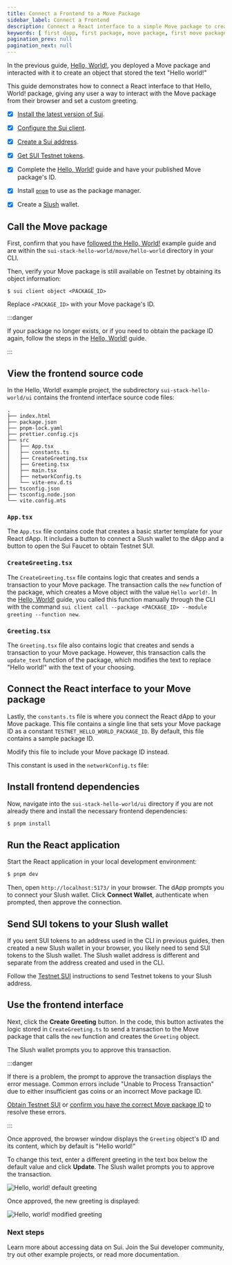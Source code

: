 ```yaml
---
title: Connect a Frontend to a Move Package
sidebar_label: Connect a Frontend
description: Connect a React interface to a simple Move package to create a full stack application.
keywords: [ first dapp, first package, move package, first move package, hello world, hello, world, react, react dapp, react ui, connect react dapp, add frontend, add ui, create fullstack app, fullstack app, full stack, full stack dapp ]
pagination_prev: null
pagination_next: null
---
```


In the previous guide, [Hello, World!](/guides/developer/getting-started/hello-world.mdx), you deployed a Move package and interacted with it to create an object that stored the text "Hello world!"

This guide demonstrates how to connect a React interface to that Hello, World! package, giving any user a way to interact with the Move package from their browser and set a custom greeting.

<Tabs className="tabsHeadingCentered--small">
<TabItem value="prereq" label="Prerequisites">

- [x] [Install the latest version of Sui](/guides/developer/getting-started/sui-install.mdx).

- [x] [Configure the Sui client](/guides/developer/getting-started/configure-sui-client.mdx).

- [x] [Create a Sui address](/guides/developer/getting-started/get-address.mdx).

- [x] [Get SUI Testnet tokens](/guides/developer/getting-started/get-coins.mdx).

- [x] Complete the [Hello, World!](/guides/developer/getting-started/hello-world.mdx) guide and have your published Move package's ID. 

- [x] Install [`pnpm`](https://pnpm.io/installation) to use as the package manager.

- [x] Create a [Slush](https://slush.app/) wallet.

</TabItem>
</Tabs>

## Call the Move package 

First, confirm that you have [followed the Hello, World!](https://github.com/MystenLabs/sui-stack-hello-world.git) example guide and are within the `sui-stack-hello-world/move/hello-world` directory in your CLI.

Then, verify your Move package is still available on Testnet by obtaining its object information:

```
$ sui client object <PACKAGE_ID>
```

Replace `<PACKAGE_ID>` with your Move package's ID. 

:::danger

If your package no longer exists, or if you need to obtain the package ID again, follow the steps in the [Hello, World!](https://github.com/MystenLabs/sui-stack-hello-world.git) guide.

:::

## View the frontend source code

In the Hello, World! example project, the subdirectory `sui-stack-hello-world/ui` contains the frontend interface source code files:

```
.
├── index.html
├── package.json
├── pnpm-lock.yaml
├── prettier.config.cjs
├── src
│   ├── App.tsx
│   ├── constants.ts
│   ├── CreateGreeting.tsx
│   ├── Greeting.tsx
│   ├── main.tsx
│   ├── networkConfig.ts
│   └── vite-env.d.ts
├── tsconfig.json
├── tsconfig.node.json
└── vite.config.mts
```

### `App.tsx`

The `App.tsx` file contains code that creates a basic starter template for your React dApp. It includes a button to connect a Slush wallet to the dApp and a button to open the Sui Faucet to obtain Testnet SUI. 

<ImportContent source="/ui/src/App.tsx" mode="code" org="MystenLabs" repo="sui-stack-hello-world" />

### `CreateGreeting.tsx`

The `CreateGreeting.tsx` file contains logic that creates and sends a transaction to your Move package. The transaction calls the `new` function of the package, which creates a Move object with the value `Hello world!`. In the [Hello, World!](/guides/developer/getting-started/hello-world.mdx) guide, you called this function manually through the CLI with the command `sui client call --package <PACKAGE_ID> --module greeting --function new`.

<ImportContent source="/ui/src/CreateGreeting.tsx" mode="code" org="MystenLabs" repo="sui-stack-hello-world" />

### `Greeting.tsx`

The `Greeting.tsx` file also contains logic that creates and sends a transaction to your Move package. However, this transaction calls the `update_text` function of the package, which modifies the text to replace "Hello world!" with the text of your choosing.

<ImportContent source="/ui/src/Greeting.tsx" mode="code" org="MystenLabs" repo="sui-stack-hello-world" />

## Connect the React interface to your Move package

Lastly, the `constants.ts` file is where you connect the React dApp to your Move package. This file contains a single line that sets your Move package ID as a constant `TESTNET_HELLO_WORLD_PACKAGE_ID`. By default, this file contains a sample package ID. 

Modify this file to include your Move package ID instead.

<ImportContent source="/ui/src/constants.ts" mode="code" org="MystenLabs" repo="sui-stack-hello-world" />

This constant is used in the `networkConfig.ts` file:

<ImportContent source="/ui/src/networkConfig.ts" mode="code" org="MystenLabs" repo="sui-stack-hello-world" />

## Install frontend dependencies 

Now, navigate into the `sui-stack-hello-world/ui` directory if you are not already there and install the necessary frontend dependencies:

```sh
$ pnpm install
```

## Run the React application

Start the React application in your local development environment:

```sh
$ pnpm dev
```

Then, open `http://localhost:5173/` in your browser. The dApp prompts you to connect your Slush wallet. Click **Connect Wallet**, authenticate when prompted, then approve the connection.

## Send SUI tokens to your Slush wallet

If you sent SUI tokens to an address used in the CLI in previous guides, then created a new Slush wallet in your browser, you likely need to send SUI tokens to the Slush wallet. The Slush wallet address is different and separate from the address created and used in the CLI.

Follow the [Testnet SUI](/guides/developer/getting-started/get-coins.mdx) instructions to send Testnet tokens to your Slush address. 

## Use the frontend interface

Next, click the **Create Greeting** button. In the code, this button activates the logic stored in `CreateGreeting.ts` to send a transaction to the Move package that calls the `new` function and creates the `Greeting` object. 

The Slush wallet prompts you to approve this transaction. 

:::danger 

If there is a problem, the prompt to approve the transaction displays the error message. Common errors include "Unable to Process Transaction" due to either insufficient gas coins or an incorrect Move package ID. 

[Obtain Testnet SUI](/guides/developer/getting-started/get-coins.mdx) or [confirm you have the correct Move package ID](/guides/developer/getting-started/hello-world.mdx) to resolve these errors.

:::

Once approved, the browser window displays the `Greeting` object's ID and its content, which by default is "Hello world!"

To change this text, enter a different greeting in the text box below the default value and click **Update**. The Slush wallet prompts you to approve the transaction.

![Hello, world! default greeting](./images/hello-world-default.png)

Once approved, the new greeting is displayed:

![Hello, world! modified greeting](./images/hello-world-modified.png)

<div className="next-steps-module">
  <div className="next-steps-header">
    <h3>Next steps</h3>
  </div>
  <div className="next-steps-grid">
    <Card className="plausible-event-name=hello+data+button"
      title="Access Sui Data" 
      href="/guides/developer/sui-101/data-serving"
    >
      Learn more about accessing data on Sui.
    </Card>
    <Card className="plausible-event-name=hello+community+button"
      title="Join the Community" 
      href="/guides/developer/getting-started/next-steps"
    >
      Join the Sui developer community, try out other example projects, or read more documentation.
    </Card>
  </div>
</div>